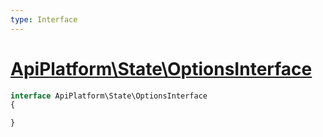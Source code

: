 ```yaml
---
type: Interface
---
```


# [ApiPlatform\State\OptionsInterface](/docs/vmain/reference/State/OptionsInterface)



```php
interface ApiPlatform\State\OptionsInterface
{

}
```